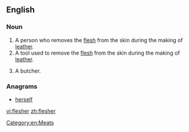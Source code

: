 ==English==

===Noun===
{{en-noun}}

# A person who removes the [[flesh]] from the skin during the making of [[leather]].
# A tool used to remove the [[flesh]] from the skin during the making of [[leather]].
# {{context|Scotland|lang=en}} A butcher.

[[Category:en:Meats]]

===Anagrams===
* [[herself#English|herself]]

[[vi:flesher]]
[[zh:flesher]]